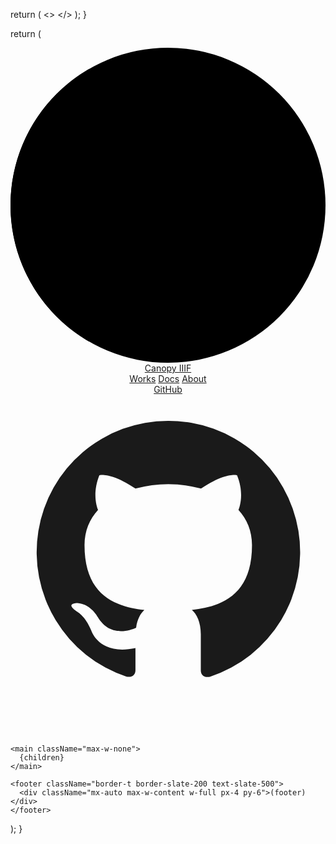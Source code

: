 
  return (
    <>
      <Stylesheet />
      <link rel="preconnect" href="https://fonts.googleapis.com" />
      <link rel="preconnect" href="https://fonts.gstatic.com" crossorigin />
      <link
        href="https://fonts.googleapis.com/css2?family=DM+Sans&family=DM+Serif+Display&display=swap"
        rel="stylesheet"
      />
      <meta name="theme-color" content="#111" />
    </>
  );
}


return (

  <div>
    <header className="canopy-header">
      <a href="/" className="canopy-logo">
        <svg xmlns="http://www.w3.org/2000/svg" viewBox="0 0 500 500">
          <circle className="canopy-logo-backlight" cx="250" cy="250" r="250" />
          <path className="canopy-logo-overlay" d="M125,33.45C50.28,76.68,0,157.47,0,250s50.28,173.32,125,216.55c74.72-43.23,125-124.01,125-216.55S199.72,76.68,125,33.45Z" />
        </svg>
        <span>Canopy IIIF</span>
      </a>
      <SearchPanel label="Search" hotkey="mod+k" placeholder="Search…" />
      <nav className="canopy-navbar">
        <a href="/search?type=work">Works</a>
        <a href="/docs">Docs</a>
        <a href="/docs/about">About</a>
      </nav>
      <a
        href="https://github.com/canopy-iiif/template"
        target="_blank"
        rel="noreferrer noopener"
        className="inline-flex h-8 w-8 items-center justify-center rounded-full border border-slate-200 transition"
      >
        <span className="sr-only">GitHub</span>
        <svg
          aria-hidden="true"
          xmlns="http://www.w3.org/2000/svg"
          viewBox="0 0 24 24"
          className="h-5 w-5"
          fill="currentColor"
        >
          <path
            fillRule="evenodd"
            d="M12 2a10 10 0 0 0-3.16 19.49c.5.09.68-.22.68-.48v-1.7c-2.78.6-3.37-1.34-3.37-1.34-.46-1.15-1.12-1.46-1.12-1.46-.92-.64.07-.63.07-.63 1.01.07 1.53 1.04 1.53 1.04.9 1.54 2.36 1.1 2.94.84.09-.66.35-1.1.63-1.35-2.22-.25-4.56-1.11-4.56-4.94 0-1.09.39-1.98 1.03-2.68-.1-.25-.45-1.27.1-2.65 0 0 .84-.27 2.75 1.02a9.5 9.5 0 0 1 5 0c1.9-1.29 2.74-1.02 2.74-1.02.56 1.38.21 2.4.11 2.65.64.7 1.03 1.59 1.03 2.68 0 3.84-2.34 4.68-4.58 4.93.36.31.68.92.68 1.86v2.76c0 .26.18.57.69.48A10 10 0 0 0 12 2Z"
            clipRule="evenodd"
          />
        </svg>
      </a>
    </header>

    <main className="max-w-none">
      {children}
    </main>

    <footer className="border-t border-slate-200 text-slate-500">
      <div className="mx-auto max-w-content w-full px-4 py-6">(footer)</div>
    </footer>

  </div>

);
}
